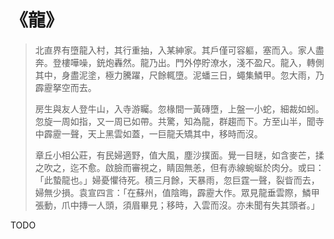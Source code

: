 # 《龍》

> 北直界有墮龍入村，其行重抽，入某紳家。其戶僅可容軀，塞而入。家人盡奔。登樓嘩噪，銃炮轟然。龍乃出。門外停貯潦水，淺不盈尺。龍入，轉側其中，身盡泥塗，極力騰躍，尺餘輒墮。泥蟠三日，蠅集鱗甲。忽大雨，乃霹靂拏空而去。
>
> 房生與友人登牛山，入寺游矚。忽椽間一黃磚墮，上盤一小蛇，細裁如蚓。忽旋一周如指，又一周已如帶。共驚，知為龍，群趨而下。方至山半，聞寺中霹靂一聲，天上黑雲如蓋，一巨龍夭矯其中，移時而沒。
>
> 章丘小相公莊，有民婦適野，值大風，塵沙撲面。覺一目瞇，如含麥芒，揉之吹之，迄不愈。啟臉而審視之，睛固無恙，但有赤線蜿蜒於肉分。或曰：「此蟄龍也。」婦憂懼待死。積三月餘，天暴雨，忽巨霆一聲，裂眥而去，婦無少損。袁宣四言：「在蘇州，值陰晦，霹靂大作。眾見龍垂雲際，鱗甲張動，爪中摶一人頭，須眉畢見；移時，入雲而沒。亦未聞有失其頭者。」

TODO